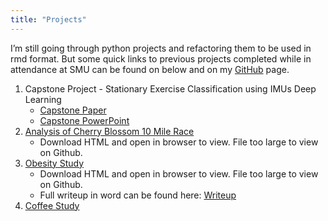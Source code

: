 ```yaml
---
title: "Projects"
---
```


I'm still going through python projects and refactoring them to be used in rmd format.  But some quick links to previous projects completed while in attendance at SMU can be found on below and on my [GitHub](https://github.com/Landcruiser87) page.


1.  Capstone Project - Stationary Exercise Classification using IMUs Deep Learning
    * [Capstone Paper](https://scholar.smu.edu/datasciencereview/vol3/iss1/1/)
    * [Capstone PowerPoint](https://github.com/Landcruiser87/Capstone_Project/blob/master/pres/PRESENTATION_Stationary_Exercise_Classification_using_IMUs_Deep_Learning_DS6130.pptx)

2.  [Analysis of Cherry Blossom 10 Mile Race](https://github.com/Landcruiser87/7333_QTW/blob/master/CaseStudy4/Analysis/Blossom.html)
    * Download HTML and open in browser to view.  File too large to view on Github.

3.  [Obesity Study](https://github.com/Landcruiser87/6372_StatsProj2_asea/blob/master/Health-Analysis.html)
    * Download HTML and open in browser to view.  File too large to view on Github.
    * Full writeup in word can be found here:  [Writeup](https://github.com/Landcruiser87/6372_StatsProj2_asea/blob/master/asea_StatsProj2.docx)

4.  [Coffee Study](https://github.com/Landcruiser87/Cadc_7331_Project/blob/master/analysis/coffeeandy.ipynb)

